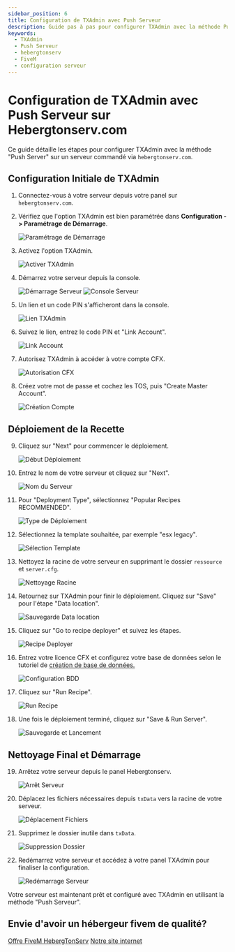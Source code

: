 ```yaml
---
sidebar_position: 6
title: Configuration de TXAdmin avec Push Serveur
description: Guide pas à pas pour configurer TXAdmin avec la méthode Push Serveur sur un serveur Hebergtonserv
keywords:
  - TXAdmin
  - Push Serveur
  - hebergtonserv
  - FiveM
  - configuration serveur
---
```


# Configuration de TXAdmin avec Push Serveur sur Hebergtonserv.com

Ce guide détaille les étapes pour configurer TXAdmin avec la méthode "Push Server" sur un serveur commandé via `hebergtonserv.com`.

## Configuration Initiale de TXAdmin

1. Connectez-vous à votre serveur depuis votre panel sur `hebergtonserv.com`.

2. Vérifiez que l'option TXAdmin est bien paramétrée dans **Configuration -> Paramétrage de Démarrage**.

   ![Paramétrage de Démarrage](https://i.imgur.com/cUZs0bw.png)

3. Activez l'option TXAdmin.

   ![Activer TXAdmin](https://i.imgur.com/zfnh5c7.png)

4. Démarrez votre serveur depuis la console.

   ![Démarrage Serveur](https://i.imgur.com/oVWbPvu.png)
   ![Console Serveur](https://i.imgur.com/QPzdwnt.png)

5. Un lien et un code PIN s'afficheront dans la console.

   ![Lien TXAdmin](https://i.imgur.com/KKch3fi.png)

6. Suivez le lien, entrez le code PIN et "Link Account".

   ![Link Account](https://i.imgur.com/i3OQDgR.png)

7. Autorisez TXAdmin à accéder à votre compte CFX.

   ![Autorisation CFX](https://i.imgur.com/Y1wRJuA.png)

8. Créez votre mot de passe et cochez les TOS, puis "Create Master Account".

   ![Création Compte](https://i.imgur.com/mWQaPs1.png)

## Déploiement de la Recette

9. Cliquez sur "Next" pour commencer le déploiement.

   ![Début Déploiement](https://i.imgur.com/H4yR2AH.png)

10. Entrez le nom de votre serveur et cliquez sur "Next".

    ![Nom du Serveur](https://i.imgur.com/MmtaHft.png)

11. Pour "Deployment Type", sélectionnez "Popular Recipes RECOMMENDED".

    ![Type de Déploiement](https://i.imgur.com/dyb8qim.png)

12. Sélectionnez la template souhaitée, par exemple "esx legacy".

    ![Sélection Template](https://i.imgur.com/s7cDiQl.png)

13. Nettoyez la racine de votre serveur en supprimant le dossier `ressource` et `server.cfg`.

    ![Nettoyage Racine](https://i.imgur.com/d1g73P1.png)

14. Retournez sur TXAdmin pour finir le déploiement. Cliquez sur "Save" pour l'étape "Data location".

    ![Sauvegarde Data location](https://i.imgur.com/IyWElyF.png)

15. Cliquez sur "Go to recipe deployer" et suivez les étapes.

    ![Recipe Deployer](https://i.imgur.com/yd0u66O.png)

16. Entrez votre licence CFX et configurez votre base de données selon le tutoriel de [création de base de données.](/Game/Fivem/create-BDD)

    ![Configuration BDD](https://i.imgur.com/6tsPLl2.png)

17. Cliquez sur "Run Recipe".

    ![Run Recipe](https://i.imgur.com/XvZdNj9.png)

18. Une fois le déploiement terminé, cliquez sur "Save & Run Server".

    ![Sauvegarde et Lancement](https://i.imgur.com/ksqdVVu.png)

## Nettoyage Final et Démarrage

19. Arrêtez votre serveur depuis le panel Hebergtonserv.

    ![Arrêt Serveur](https://i.imgur.com/4fRuCdk.png)

20. Déplacez les fichiers nécessaires depuis `txData` vers la racine de votre serveur.

    ![Déplacement Fichiers](https://i.imgur.com/z6LBFJP.png)

21. Supprimez le dossier inutile dans `txData`.

    ![Suppression Dossier](https://i.imgur.com/j7Jpzgv.gif)

22. Redémarrez votre serveur et accédez à votre panel TXAdmin pour finaliser la configuration.

    ![Redémarrage Serveur](https://i.imgur.com/ak1ISF6.gif)

Votre serveur est maintenant prêt et configuré avec TXAdmin en utilisant la méthode "Push Serveur".

## Envie d'avoir un hébergeur fivem de qualité?
[Offre FiveM HebergTonServ](https://hebergtonserv.com/fivem)
[Notre site internet](https://hebergtonserv.com/fivem)
